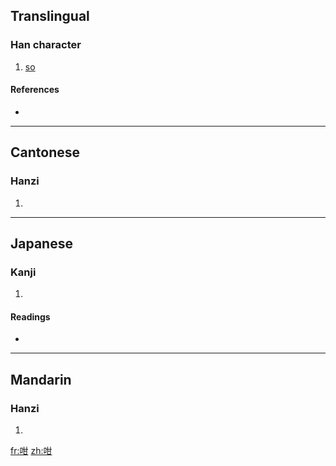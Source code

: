 ==Translingual==

===Han character===
{{Han char|rn=30|rad=口|as=05|sn=8|four=6407<sub>0</sub>|canj=口廿一 (RTM)}}

# [[so]]

====References====
* {{Han ref|kx=0184.040|dkj=03477|dj=0403.040|hdz=10598.010|uh=5481|ud=21633|bh=CBDD|bd=52189}}

----

==Cantonese==

===Hanzi===
{{yue-hanzi|jyut=|y=gam3}}

# {{defn|Cantonese}}

----

==Japanese==

===Kanji===
{{ja-kanji|grade=|rs=口05}}

# {{defn|Japanese}}

====Readings====
* {{ja-readings|on=[[かん]] (kan), [[がん]] (gan)|kun=[[ふくむ]] (fukumu)}}

----

==Mandarin==

===Hanzi===
{{cmn-hanzi|pin=[[gèm]] ([[gem4]]), [[hè]] ([[he4]]), [[huó]] ([[huo2]]), [[huò]] ([[huo4]])|wg=<sup>4</sup>, ho<sup>4</sup>, huo<sup>2</sup>, huo<sup>4</sup>}}

# {{defn|Mandarin}}

[[fr:咁]]
[[zh:咁]]